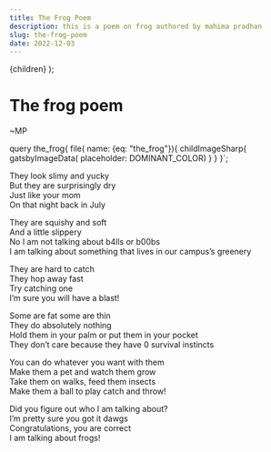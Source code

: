 ```yaml
---
title: The Frog Poem
description: this is a poem on frog authored by mahima pradhan
slug: the-frog-poem
date: 2022-12-03
---
```

<Layout>
	{children}
</Layout>
);

# The frog poem
~MP


query the_frog{
        file( name: {eq: "the_frog"}){
                childImageSharp{
                        gatsbyImageData( placeholder: DOMINANT_COLOR)
                }
        }
}`;

<GatsbyImage image={getImage(props.data.file)}
             alt="PS: its a frog"
/>


They look slimy and yucky\
But they are surprisingly dry\
Just like your mom\
On that night back in July

They are squishy and soft\
And a little slippery\
No I am not talking about b4lls or b00bs\
I am talking about something that lives in our campus’s greenery

They are hard to catch\
They hop away fast\
Try catching one\
I’m sure you will have a blast!

Some are fat some are thin\
They do absolutely nothing\
Hold them in your palm or put them in your pocket\
They don’t care because they have 0 survival instincts

You can do whatever you want with them\
Make them a pet and watch them grow\
Take them on walks, feed them insects\
Make them a ball to play catch and throw!

Did you figure out who I am talking about?\
I’m pretty sure you got it dawgs\
Congratulations, you are correct\
I am talking about frogs!
